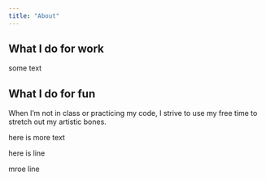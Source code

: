 ```yaml
---
title: "About"
---
```


## What I do for work

<p class="title">

some text

</p>

## What I do for fun

<p class ="blue-text">

When I'm not in class or practicing my code, I strive to use my free time to stretch out my artistic bones. 

</p>

[here is more text]{.blue-text}

::: center-text
here is line

mroe line
:::
